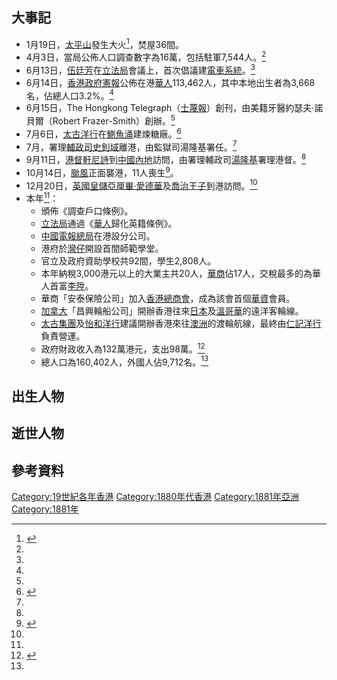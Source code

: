 {{HKYearTOC|1881}}
{{C20YearInTopic|1881年}}
{{香港歷史}}

==大事記==
*1月19日，[[太平山_(香港)|太平山]]發生大火<ref>{{cite news | title=EXTENSIVE FIRE IN TAI-PINGSHAN. OVER THIRTY HOUSES BURNED DOWN. |url= |publisher=[[德臣西報|德臣西報]]第2頁 |date=1881年1月20日 }}{{en}}</ref>，焚屋36間。
*4月3日，當局公佈人口調查數字為16萬，包括駐軍7,544人。<ref name="香港6000年"/>
*6月13日，[[伍廷芳|伍廷芳]]在[[立法局|立法局]]會議上，首次倡議建[[香港電車|電車系統]]。<ref name="香港6000年"/>
*6月14日，[[香港政府憲報|香港政府憲報]]公佈在港[[華人|華人]]113,462人，其中本地出生者為3,668名，佔總人口3.2%。<ref name="香港6000年"/>
*6月15日，The Hongkong Telegraph（[[士蔑報|士蔑報]]）創刊，由美籍牙醫約瑟夫·諾貝爾（Robert Frazer-Smith）創辦。<ref name="香港6000年"/>
*7月6日，[[太古洋行|太古洋行]]在[[鰂魚涌|鰂魚涌]]建煉糖廠。<ref name="香港全紀錄">{{cite book |author=陳昕 郭志坤 |year=1997年 |title=《香港全紀錄 卷一（遠古－1959年）》 |page=頁95 |publisher=[[中華書局|中華書局]]（香港）有限公司 |quote= |isbn=9622318908}}{{zh-hant}}</ref>
*7月，署理[[輔政司|輔政司]][[史釗域|史釗域]]離港，由監獄司湯隆基署任。<ref name="香港6000年"/>
*9月11日，[[港督|港督]][[軒尼詩_(香港總督)|軒尼詩]]到[[中國內地|中國內地]]訪問，由署理輔政司[[杜老誌|湯隆基]]署理港督。<ref name="香港6000年"/>
*10月14日，[[颱風|颱風]]正面襲港，11人喪生<ref>{{cite news | title=THE RECENT STORM. INQUEST THIS AFTERNOON. |url= |publisher=[[德臣西報|德臣西報]]第2頁 |date=1881年10月17日 }}{{en}}</ref>。
*12月20日，[[英國|英國]][[威爾斯親王|皇儲]][[愛德華七世|亞厘畢·愛德華]]及[[佐治五世|喬治王子]]到港訪問。<ref name="香港6000年"/>
*本年<ref name="香港6000年"/>：
**頒佈《調查戶口條例》。
**[[立法局|立法局]]通過《[[華人|華人]]歸化英籍條例》。
**[[中國電報總局|中國電報總局]]在港設分公司。
**港府於[[灣仔|灣仔]]開設首間師範學堂。
**官立及政府資助學校共92間，學生2,808人。
**本年納稅3,000港元以上的大業主共20人，[[華商|華商]]佔17人，交稅最多的為華人首富[[李陞|李陞]]。
**華商「安泰保險公司」加入[[香港總商會|香港總商會]]，成為該會首個[[華資|華資]]會員。
**[[加拿大|加拿大]]「昌興輪船公司」開辦香港往來[[日本|日本]]及[[溫哥華|溫哥華]]的遠洋客輪線。
**[[太古集團|太古集團]]及[[怡和洋行|怡和洋行]]建議開辦香港來往[[澳洲|澳洲]]的渡輪航線，最終由[[仁記洋行|仁記洋行]]負責營運。
**政府財政收入為132萬港元，支出98萬。<ref name="香港6000年">{{cite book |author=湯開建 蕭國健 陳佳榮 |year=1998年 |title=《香港6000年（遠古－1997）》 |page=頁208 |publisher=麒麟書業有限公司 |quote= |isbn=9622321232}}{{zh-hant}}</ref>
**總人口為160,402人，外國人佔9,712名。<ref name="香港6000年"/>

==出生人物==


==逝世人物==


==參考資料==
{{reflist}}

[[Category:19世紀各年香港|Category:19世紀各年香港]]
[[Category:1880年代香港|Category:1880年代香港]]
[[Category:1881年亞洲|Category:1881年亞洲]]
[[Category:1881年|Category:1881年]]